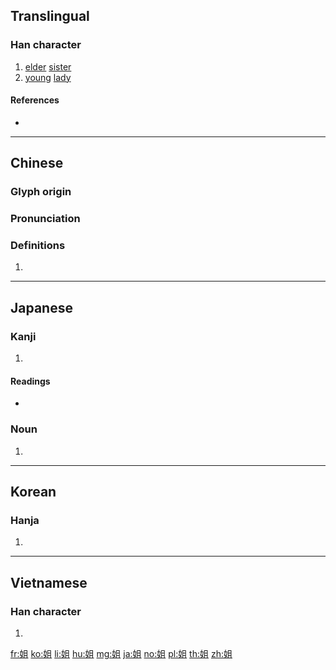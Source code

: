 {{also|姊|姉}}
==Translingual==
{{stroke order}}

===Han character===
{{Han char|rn=38|rad=女|as=05|sn=8|four=47410|canj=VBM|ids=⿰女且}}

# [[elder]] [[sister]]
# [[young]] [[lady]]

====References====
* {{Han ref|kx=0258.270|dkj=06172|dj=0524.040|hdz=21036.080|uh=59D0|ud=22992|bh=A96A|bd=43370}}

----

==Chinese==
{{zh-forms}}

===Glyph origin===
{{Han etym}}
{{Han compound|女|且|c1=s|c2=p|t1=woman|ls=psc}}

===Pronunciation===
{{zh-pron
|m=jiě
|c=ze2
|mn=ché/chí/chiá
|mc=y
|oc=y
|cat=
}}

===Definitions===
{{zh-hanzi}}

# {{rfdef|zh}}

----

==Japanese==

===Kanji===
{{ja-kanji|grade=|rs=女05}}

# {{defn|lang=ja|sort=女05}}

====Readings====
* {{ja-readings|on=[[そ]] (so), [[しゃ]] (sha)|kun=[[あね]] (ane), [[あねご]] (anego), [[ねえ]] (nee), [[ねえさん]] (neesan)}}

===Noun===
{{ja-noun|あね}}

# {{alternative form of|姉|lang=ja}}

----

==Korean==

===Hanja===
{{ko-hanja|hangeul=저|rv=jeo|mr=chŏ}}

# {{defn|lang=ko|sort=女05}}

----

==Vietnamese==

===Han character===
{{vi-hantu|[[thư]], [[tỉ]], [[tả]]|rs=女05}}

# {{defn|lang=vi|sort=女05}}

[[fr:姐]]
[[ko:姐]]
[[li:姐]]
[[hu:姐]]
[[mg:姐]]
[[ja:姐]]
[[no:姐]]
[[pl:姐]]
[[th:姐]]
[[zh:姐]]